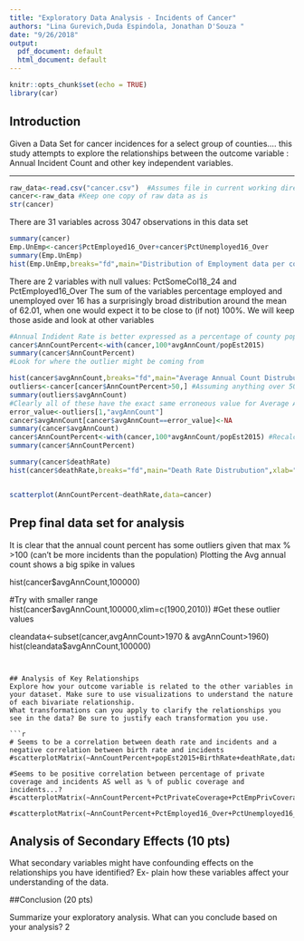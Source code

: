 ```yaml
---
title: "Exploratory Data Analysis - Incidents of Cancer"
authors: "Lina Gurevich,Duda Espindola, Jonathan D'Souza "
date: "9/26/2018"
output:
  pdf_document: default
  html_document: default
---
```


```r
knitr::opts_chunk$set(echo = TRUE)
library(car)
```

## Introduction
Given a Data Set for cancer incidences for a select group of counties.... this study attempts to explore the relationships between the outcome variable : Annual Incident Count and other key independent variables.

------


```r
raw_data<-read.csv("cancer.csv")  #Assumes file in current working directory
cancer<-raw_data #Keep one copy of raw data as is
str(cancer)
```
There are 31 variables across 3047 observations in this data set

```r
summary(cancer)
Emp.UnEmp<-cancer$PctEmployed16_Over+cancer$PctUnemployed16_Over
summary(Emp.UnEmp)
hist(Emp.UnEmp,breaks="fd",main="Distribution of Employment data per county",xlab="Percent of 16_over employed and unemployed")
```
There are 2 variables with null values: PctSomeCol18_24 and PctEmployed16_Over
The sum of the variables percentage employed and unemployed over 16 has a surprisingly broad distribution around the mean of 62.01, when one would expect it to be close to (if not) 100%. 
We will keep those aside and look at other variables

```r

#Annual Indident Rate is better expressed as a percentage of county population
cancer$AnnCountPercent<-with(cancer,100*avgAnnCount/popEst2015)
summary(cancer$AnnCountPercent)
#Look for where the outlier might be coming from

hist(cancer$avgAnnCount,breaks="fd",main="Average Annual Count Distrubution",xlab="Average Annual Count",xlim=c(0,10000))
outliers<-cancer[cancer$AnnCountPercent>50,] #Assuming anything over 50% incident rate has to be an error
summary(outliers$avgAnnCount)
#Clearly all of these have the exact same erroneous value for Average Annual Count.
error_value<-outliers[1,"avgAnnCount"]
cancer$avgAnnCount[cancer$avgAnnCount==error_value]<-NA
summary(cancer$avgAnnCount)
cancer$AnnCountPercent<-with(cancer,100*avgAnnCount/popEst2015) #Recalculate percentages
summary(cancer$AnnCountPercent)

summary(cancer$deathRate)
hist(cancer$deathRate,breaks="fd",main="Death Rate Distrubution",xlab="Death Rate")


scatterplot(AnnCountPercent~deathRate,data=cancer)
```





## Prep final data set for analysis
It is clear that the annual count percent has some outliers given that max % >100 (can't be more incidents than the population)
Plotting the Avg annual count shows a big spike in values


hist(cancer$avgAnnCount,100000)

#Try with smaller range
hist(cancer$avgAnnCount,100000,xlim=c(1900,2010))
#Get these outlier values

cleandata<-subset(cancer,avgAnnCount>1970 & avgAnnCount>1960)
hist(cleandata$avgAnnCount,100000)

```


## Analysis of Key Relationships
Explore how your outcome variable is related to the other variables in your dataset. Make sure to use visualizations to understand the nature of each bivariate relationship.
What transformations can you apply to clarify the relationships you see in the data? Be sure to justify each transformation you use.

```r
# Seems to be a correlation between death rate and incidents and a negative correlation between birth rate and incidents
#scatterplotMatrix(~AnnCountPercent+popEst2015+BirthRate+deathRate,data=cleandata)

#Seems to be positive correlation between percentage of private coverage and incidents AS well as % of public coverage and incidents...? 
#scatterplotMatrix(~AnnCountPercent+PctPrivateCoverage+PctEmpPrivCoverage+PctPublicCoverage,data=cleandata)

#scatterplotMatrix(~AnnCountPercent+PctEmployed16_Over+PctUnemployed16_Over,data=cleandata)
```




## Analysis of Secondary Effects (10 pts)
What secondary variables might have confounding effects on the relationships you have identified? Ex- plain how these variables affect your understanding of the data.


##Conclusion (20 pts)

Summarize your exploratory analysis. What can you conclude based on your analysis? 2



